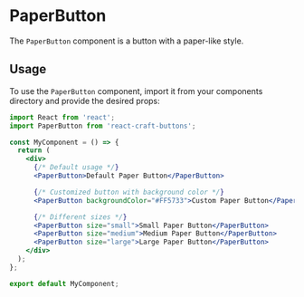 
<Meta title="Buttons/PaperButton" component={PaperButton} />

# PaperButton

The `PaperButton` component is a button with a paper-like style.

## Usage

To use the `PaperButton` component, import it from your components directory and provide the desired props:

```jsx
import React from 'react';
import PaperButton from 'react-craft-buttons';

const MyComponent = () => {
  return (
    <div>
      {/* Default usage */}
      <PaperButton>Default Paper Button</PaperButton>

      {/* Customized button with background color */}
      <PaperButton backgroundColor="#FF5733">Custom Paper Button</PaperButton>

      {/* Different sizes */}
      <PaperButton size="small">Small Paper Button</PaperButton>
      <PaperButton size="medium">Medium Paper Button</PaperButton>
      <PaperButton size="large">Large Paper Button</PaperButton>
    </div>
  );
};

export default MyComponent;
